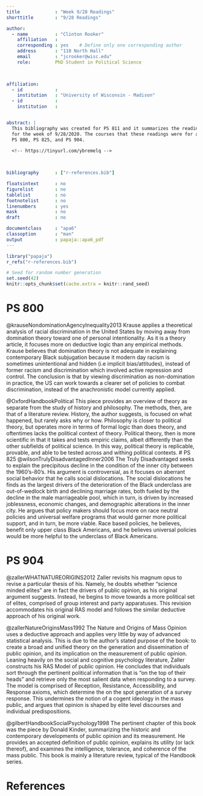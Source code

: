 ```yaml
---
title             : "Week 9/28 Readings"
shorttitle        : "9/28 Readings"

author: 
  - name          : "Clinton Rooker"
    affiliation   : 
    corresponding : yes    # Define only one corresponding author
    address       : "110 North Hall"
    email         : "jcrooker@wisc.edu"
    role:         PhD Student in Political Science

      

affiliation:
  - id            : 
    institution   : "University of Wisconsin - Madison"
  - id            : 
    institution   : 


abstract: |
  This bibliography was created for PS 811 and it summarizes the readings 
  for the week of 9/28/2020. The courses that these readings were for are 
  PS 800, PS 825, and PS 904. 
  
  <!-- https://tinyurl.com/ybremelq -->
  


bibliography      : ["r-references.bib"]

floatsintext      : no
figurelist        : no
tablelist         : no
footnotelist      : no
linenumbers       : yes
mask              : no
draft             : no

documentclass     : "apa6"
classoption       : "man"
output            : papaja::apa6_pdf
---
```


```r
library("papaja")
r_refs("r-references.bib")
```

```r
# Seed for random number generation
set.seed(42)
knitr::opts_chunk$set(cache.extra = knitr::rand_seed)
```

# PS 800
@krauseNondominationAgencyInequality2013
Krause applies a theoretical analysis of racial discrimination in the United 
States by moving away from domination theory toward one of personal intentionality. As it is a theory article, it focuses more on deductive logic than any empirical methods. Krause believes that domination theory is not adequate in explaining contemporary Black subjugation because it modern day racism is sometimes unintentional and hidden (i.e implicit bias/attitudes), instead of former racism and discrimination which involved active repression and control. The conclusion is that by viewing discrimination as non-domination in practice, the US can work towards a clearer set of policies to combat discrimination, instead of the anachronistic model currently applied. 

@OxfordHandbookPolitical
This piece provides an overview of theory as separate from the study of history and philosophy. The methods, then, are that of a literature review. History, the author suggests, is focused on what happened, but rarely asks why or how. Philosophy is closer to political theory, but operates more in terms of formal logic than does theory, and oftentimes lacks the political context of theory. Political theory, then is more scientific in that it takes and tests empiric claims, albeit differently than the other subfields of political science. In this way, political theory is replicable, provable, and able to be tested across and withing political contexts. 
# PS 825
@wilsonTrulyDisadvantagedInner2006
The Truly Disadvantaged seeks to explain the precipitous decline in the condition 
of the inner city between the 1960's-80's. His argument is controversial, as 
it focuses on aberrant social behavior that he calls social dislocations. 
The social dislocations he finds as the largest drivers of the deterioration 
of the Black underclass are out-of-wedlock birth and declining marriage rates, 
both fueled by the decline in the male marriageable pool, which in turn, is 
driven by increased joblessness, economic changes, and demographic alterations in the inner city. He argues that policy makers should focus more on race neutral policies and universal welfare programs that would garner more political support, and in turn, be more viable. Race based policies, he believes, benefit only upper class Black Americans, and he believes universal policies would be more helpful to the underclass of Black Americans. 

# PS 904
@zallerWHATNATUREORIGINS2012
Zaller revisits his magnum opus to revise a particular thesis of his. Namely, 
he doubts whether "science minded elites" are in fact the drivers of public 
opinion, as his original argument suggests. Instead, he begins to move 
towards a more political set of elites, comprised of group interest and party 
apparatuses. This revision accommodates his original RAS model and follows the 
similar deductive approach of his original work.

@zallerNatureOriginsMass1992 
The Nature and Origins of Mass Opinion uses a deductive approach and applies 
very little by way of advanced statistical analysis. This is due to the author's 
stated purpose of the book: to create a broad and unified theory on the 
generation and dissemination of public opinion, and its implication on the 
measurement of public opinion. Leaning heavily on the social and cognitive 
psychology literature, Zaller constructs his RAS Model of public opinion. 
He concludes that individuals sort through the pertinent political information
that is "on the top of their heads" and retrieve only the most salient data 
when responding to a survey. The model is comprised of Reception, Resistance, 
Accessibility, and Response axioms, which determine the on the spot generation
of a survey response. This undermines the notion of a cogent ideology in the 
mass public, and argues that opinion is shaped by elite level discourses and 
individual predispositions.

@gilbertHandbookSocialPsychology1998
The pertinent chapter of this book was the piece by Donald Kinder, summarizing 
the historic and contemporary developments of public opinion and its 
measurement. He provides an accepted definition of public opinion, explains
its utility (or lack thereof), and examines the intelligence, tolerance, and 
coherence of the mass public. This book is mainly a literature review, typical
of the Handbook series. 


\newpage

# References

\begingroup
\setlength{\parindent}{-0.5in}
\setlength{\leftskip}{0.5in}

<div id="refs" custom-style="Bibliography"></div>
\endgroup
